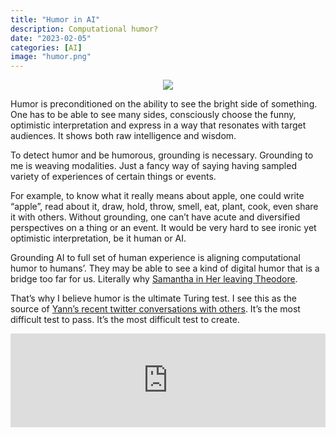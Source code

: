 ```yaml
---
title: "Humor in AI"
description: Computational humor?
date: "2023-02-05"
categories: [AI]
image: "humor.png"
---
```

<p align="center">
  <img src="humor.png" />
</p>

Humor is preconditioned on the ability to see the bright side of something. One has to be able to see many sides, consciously choose the funny, optimistic interpretation and express in a way that resonates with target audiences. It shows both raw intelligence and wisdom.

To detect humor and be humorous, grounding is necessary. Grounding to me is weaving modalities. Just a fancy way of saying having sampled variety of experiences of certain things or events. 

For example, to know what it really means about apple, one could write "apple", read about it, draw, hold, throw, smell, eat, plant, cook, even share it with others. Without grounding, one can’t have acute and diversified perspectives on a thing or an event. It would be very hard to see ironic yet optimistic interpretation, be it human or AI. 

Grounding AI to full set of human experience is aligning computational humor to humans’. They may be able to see a kind of digital humor that is a bridge too far for us. Literally why [Samantha in Her leaving Theodore](https://www.youtube.com/watch?v=GZS8xBvgLaQ). 

That's why I believe humor is the ultimate Turing test. I see this as the source of [Yann's recent twitter conversations with others](https://twitter.com/ylecun/status/1621805604900585472). It's the most difficult test to pass. It's the most difficult test to create.

<iframe allow="autoplay *; encrypted-media *;" frameborder="0" height="150" style="width:100%;max-width:660px;overflow:hidden;background:transparent;" sandbox="allow-forms allow-popups allow-same-origin allow-scripts allow-storage-access-by-user-activation allow-top-navigation-by-user-activation" src="https://embed.music.apple.com/us/album/were-all-leaving/1553022037?i=1553022378"></iframe>